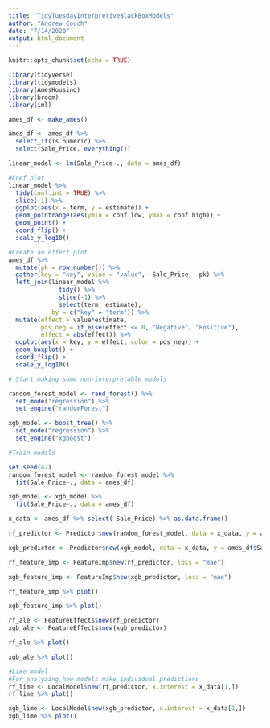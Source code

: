 ```yaml
---
title: "TidyTuesdayInterpretiveBlackBoxModels"
author: "Andrew Couch"
date: "7/14/2020"
output: html_document
---
```


```r
knitr::opts_chunk$set(echo = TRUE)
```

```r
library(tidyverse)
library(tidymodels)
library(AmesHousing)
library(broom)
library(iml)

ames_df <- make_ames()

ames_df <- ames_df %>% 
  select_if(is.numeric) %>% 
  select(Sale_Price, everything())
```

```r

linear_model <- lm(Sale_Price~., data = ames_df)

#Coef plot
linear_model %>% 
  tidy(conf.int = TRUE) %>% 
  slice(-1) %>% 
  ggplot(aes(x = term, y = estimate)) + 
  geom_pointrange(aes(ymin = conf.low, ymax = conf.high)) + 
  geom_point() + 
  coord_flip() + 
  scale_y_log10()
```



```r
#Create an effect plot
ames_df %>% 
  mutate(pk = row_number()) %>% 
  gather(key = "key", value = "value", -Sale_Price, -pk) %>% 
  left_join(linear_model %>% 
              tidy() %>% 
              slice(-1) %>% 
              select(term, estimate),
            by = c("key" = "term")) %>% 
  mutate(effect = value*estimate,
         pos_neg = if_else(effect <= 0, "Negative", "Positive"),
         effect = abs(effect)) %>% 
  ggplot(aes(x = key, y = effect, color = pos_neg)) + 
  geom_boxplot() + 
  coord_flip() + 
  scale_y_log10()

```



```r
# Start making some non-interpretable models 

random_forest_model <- rand_forest() %>% 
  set_mode("regression") %>% 
  set_engine("randomForest")

xgb_model <- boost_tree() %>% 
  set_mode("regression") %>% 
  set_engine("xgboost")

```

```r
#Train models

set.seed(42)
random_forest_model <- random_forest_model %>% 
  fit(Sale_Price~., data = ames_df)

xgb_model <- xgb_model %>% 
  fit(Sale_Price~., data = ames_df)

```

```r
x_data <- ames_df %>% select(-Sale_Price) %>% as.data.frame()

rf_predictor <- Predictor$new(random_forest_model, data = x_data, y = ames_df$Sale_Price)

xgb_predictor <- Predictor$new(xgb_model, data = x_data, y = ames_df$Sale_Price)

rf_feature_imp <- FeatureImp$new(rf_predictor, loss = "mae")

xgb_feature_imp <- FeatureImp$new(xgb_predictor, loss = "mae")

rf_feature_imp %>% plot()
```

```r
xgb_feature_imp %>% plot()

```

```r
rf_ale <- FeatureEffects$new(rf_predictor)
xgb_ale <- FeatureEffects$new(xgb_predictor)
```


```r
rf_ale %>% plot()
```


```r

xgb_ale %>% plot()

```


```r
#Lime model 
#For analyzing how models make individual predictions 
rf_lime <- LocalModel$new(rf_predictor, x.interest = x_data[1,])
rf_lime %>% plot()

```

```r
xgb_lime <- LocalModel$new(xgb_predictor, x.interest = x_data[1,])
xgb_lime %>% plot()
```






















